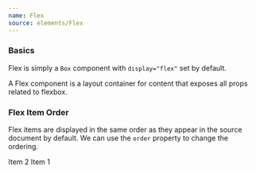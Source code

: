 ```yaml
---
name: Flex
source: elements/Flex
---
```


### Basics

Flex is simply a `Box` component with `display="flex"` set by default.

<Playground>
  <Flex flexDirection="column" bg="black5" p={2}>
    <Text variant="sm-display">
      A Flex component is a layout container for content that exposes all props
      related to flexbox.
    </Text>
  </Flex>
</Playground>

### Flex Item Order

Flex items are displayed in the same order as they appear in the source document
by default. We can use the `order` property to change the ordering.

<Playground>
  <Flex bg="black5" p={2}>
    <Flex order="2" color="red100">
      <Text variant="sm">Item 2</Text>
    </Flex>
    <Flex order="1" color="blue100">
      <Text variant="sm">Item 1</Text>
    </Flex>
  </Flex>
</Playground>
